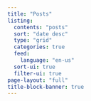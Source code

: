 ```yaml
---
title: "Posts"
listing:
  contents: "posts"
  sort: "date desc"
  type: "grid"
  categories: true
  feed: 
    language: "en-us"
  sort-ui: true
  filter-ui: true
page-layout: "full"
title-block-banner: true
---
```

